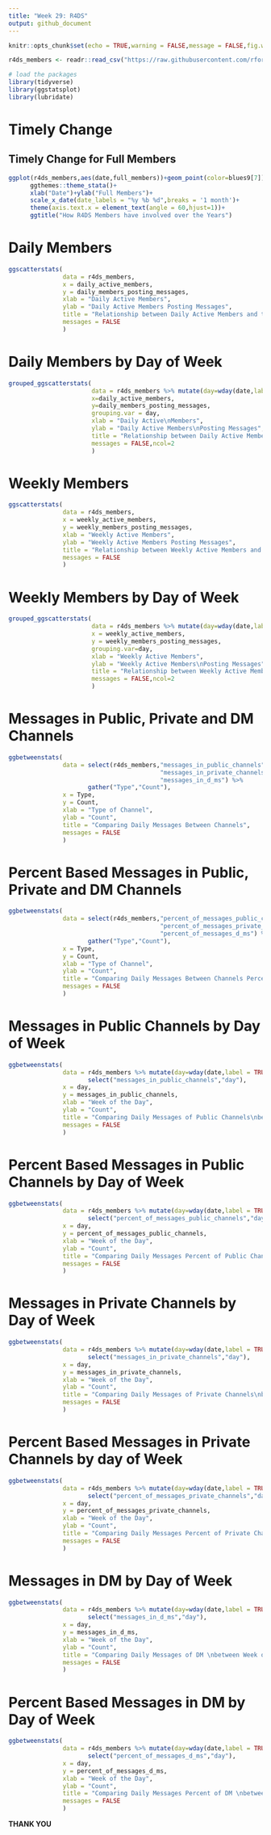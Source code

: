 ---
title: "Week 29: R4DS"
output: github_document
---

```{r setup, include=FALSE}
knitr::opts_chunk$set(echo = TRUE,warning = FALSE,message = FALSE,fig.width = 12,fig.height = 9)
```


```{r load the packages and data}
r4ds_members <- readr::read_csv("https://raw.githubusercontent.com/rfordatascience/tidytuesday/master/data/2019/2019-07-16/r4ds_members.csv")

# load the packages
library(tidyverse)
library(ggstatsplot)
library(lubridate)
```

# Timely Change

## Timely Change for Full Members

```{r Timely Change}
ggplot(r4ds_members,aes(date,full_members))+geom_point(color=blues9[7])+
      ggthemes::theme_stata()+
      xlab("Date")+ylab("Full Members")+
      scale_x_date(date_labels = "%y %b %d",breaks = '1 month')+
      theme(axis.text.x = element_text(angle = 60,hjust=1))+
      ggtitle("How R4DS Members have involved over the Years")
```


# Daily Members

```{r Daily members}
ggscatterstats(
               data = r4ds_members,
               x = daily_active_members,
               y = daily_members_posting_messages,
               xlab = "Daily Active Members",
               ylab = "Daily Active Members Posting Messages",
               title = "Relationship between Daily Active Members and them posting messages",
               messages = FALSE
               )
```

# Daily Members by Day of Week

```{r Daily members by week of day, fig.width=14,fig.height=12}
grouped_ggscatterstats(
                       data = r4ds_members %>% mutate(day=wday(date,label=TRUE)),
                       x=daily_active_members,
                       y=daily_members_posting_messages,
                       grouping.var = day,
                       xlab = "Daily Active\nMembers",
                       ylab = "Daily Active Members\nPosting Messages",
                       title = "Relationship between Daily Active Members\nand them posting messages",
                       messages = FALSE,ncol=2
                       )
```

# Weekly Members

```{r Weekly members}
ggscatterstats(
               data = r4ds_members,
               x = weekly_active_members,
               y = weekly_members_posting_messages,
               xlab = "Weekly Active Members",
               ylab = "Weekly Active Members Posting Messages",
               title = "Relationship between Weekly Active Members and them posting messages",
               messages = FALSE
               )

```

# Weekly Members by Day of Week

```{r Weekly members by week of day,fig.width=14,fig.height=12}
grouped_ggscatterstats(
                       data = r4ds_members %>% mutate(day=wday(date,label=TRUE)),
                       x = weekly_active_members,
                       y = weekly_members_posting_messages,
                       grouping.var=day,
                       xlab = "Weekly Active Members",
                       ylab = "Weekly Active Members\nPosting Messages",
                       title = "Relationship between Weekly Active Members\nand them posting messages",
                       messages = FALSE,ncol=2
                       )

```

# Messages in Public, Private and DM Channels

```{r public private shared channels}
ggbetweenstats(
               data = select(r4ds_members,"messages_in_public_channels",
                                          "messages_in_private_channels",
                                          "messages_in_d_ms") %>% 
                      gather("Type","Count"),
               x = Type,
               y = Count,
               xlab = "Type of Channel",
               ylab = "Count",
               title = "Comparing Daily Messages Between Channels",
               messages = FALSE
               )
```

# Percent Based Messages in Public, Private and DM Channels

```{r percent public private shared channels}
ggbetweenstats(
               data = select(r4ds_members,"percent_of_messages_public_channels",
                                          "percent_of_messages_private_channels",
                                          "percent_of_messages_d_ms") %>% 
                      gather("Type","Count"),
               x = Type,
               y = Count,
               xlab = "Type of Channel",
               ylab = "Count",
               title = "Comparing Daily Messages Between Channels Percentage Wise",
               messages = FALSE
               )
```

# Messages in Public Channels by Day of Week

```{r public shared channels, by week of Day}
ggbetweenstats(
               data = r4ds_members %>% mutate(day=wday(date,label = TRUE)) %>%
                      select("messages_in_public_channels","day"), 
               x = day,
               y = messages_in_public_channels,
               xlab = "Week of the Day",
               ylab = "Count",
               title = "Comparing Daily Messages of Public Channels\nbetween Week of the Day",
               messages = FALSE
               )
```

# Percent Based Messages in Public Channels by Day of Week

```{r percent public shared channels, by week of Day}
ggbetweenstats(
               data = r4ds_members %>% mutate(day=wday(date,label = TRUE)) %>%
                      select("percent_of_messages_public_channels","day"), 
               x = day,
               y = percent_of_messages_public_channels,
               xlab = "Week of the Day",
               ylab = "Count",
               title = "Comparing Daily Messages Percent of Public Channels\nbetween Week of the Day",
               messages = FALSE
               )
```

# Messages in Private Channels by Day of Week

```{r private shared channels, by week of Day}
ggbetweenstats(
               data = r4ds_members %>% mutate(day=wday(date,label = TRUE)) %>%
                      select("messages_in_private_channels","day"), 
               x = day,
               y = messages_in_private_channels,
               xlab = "Week of the Day",
               ylab = "Count",
               title = "Comparing Daily Messages of Private Channels\nbetween Week of the Day",
               messages = FALSE
               )
```

# Percent Based Messages in Private Channels by day of Week

```{r percent private shared channels, by week of Day}
ggbetweenstats(
               data = r4ds_members %>% mutate(day=wday(date,label = TRUE)) %>%
                      select("percent_of_messages_private_channels","day"), 
               x = day,
               y = percent_of_messages_private_channels,
               xlab = "Week of the Day",
               ylab = "Count",
               title = "Comparing Daily Messages Percent of Private Channels\nbetween Week of the Day ",
               messages = FALSE
               )
```

# Messages in DM by Day of Week

```{r DM channels, by week of Day}
ggbetweenstats(
               data = r4ds_members %>% mutate(day=wday(date,label = TRUE)) %>%
                      select("messages_in_d_ms","day"), 
               x = day,
               y = messages_in_d_ms,
               xlab = "Week of the Day",
               ylab = "Count",
               title = "Comparing Daily Messages of DM \nbetween Week of the Day",
               messages = FALSE
               )
```

# Percent Based Messages in DM by Day of Week

```{r percent DM channels, by week of Day}
ggbetweenstats(
               data = r4ds_members %>% mutate(day=wday(date,label = TRUE)) %>%
                      select("percent_of_messages_d_ms","day"), 
               x = day,
               y = percent_of_messages_d_ms,
               xlab = "Week of the Day",
               ylab = "Count",
               title = "Comparing Daily Messages Percent of DM \nbetween Week of the Day ",
               messages = FALSE
               )
```

**THANK YOU**